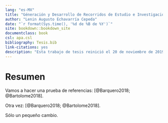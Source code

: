 ```yaml
--- 
lang: "es-MX"
title: "Géneración y Desarrollo de Recorridos de Estudio e Investigación en la Formación Matemática de Futuros Ingenieros"
author: "Lenin Augusto Echavarría Cepeda"
date: "`r format(Sys.time(), '%d de %B de %Y')`"
site: bookdown::bookdown_site
documentclass: book
csl: apa.csl
bibliography: Tesis.bib
link-citations: yes
description: "Esta trabajo de tesis reinició el 20 de noviembre de 2019."
---
```


# Resumen {-}

Vamos a hacer una prueba de referencias: [@Barquero2018; @Bartolome2018].


Otra vez: [@Barquero2018; @Bartolome2018].


Sólo un pequeño cambio.

